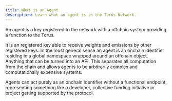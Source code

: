 ```yaml
---
title: What is an Agent
description: Learn what an agent is in the Torus Network.
---
```



An agent is a key registered to the network with a offchain system providing a function to the Torus.

It is an registered key able to receive weights and emissions by other registered keys. In the most general sense an agent is an onchain identifier residing in a global namespace wrapped around an offchain object. Anything that can be turned into an API. This separates all computation from the chain and allows agents to be arbitrarily complex and computationally expensive systems.

Agents can act purely as an onchain identifier without a functional endpoint, representing something like a developer, collective funding initiative or project getting supported by the protocol.

<CardGrid>
  <LinkCard
    title="Register an Agent"
    href="/agents/register-a-agent"
    description="To learn how to register an agent on the v0 mainnet."
  />
  <LinkCard
    title="Connect to an Agent"
    href="/agents/connect-to-a-agent"
    description="To learn how to connect to an agent on the v0 mainnet."
  />
</CardGrid>
